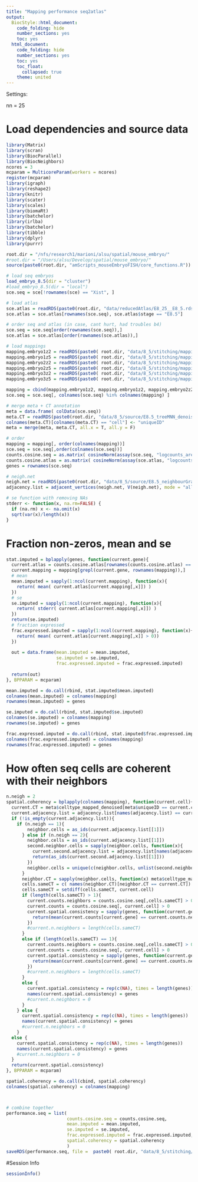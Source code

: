 ```yaml
---
title: "Mapping performance seq2atlas"
output:
  BiocStyle::html_document:
    code_folding: hide
    number_sections: yes
    toc: yes  
  html_document:
    code_folding: hide
    number_sections: yes
    toc: yes
    toc_float:
      collapsed: true
    theme: united
---
```


Settings:

nn = 25

# Load dependencies and source data

```r

library(Matrix)
library(scran)
library(BiocParallel)
library(BiocNeighbors)
ncores = 3
mcparam = MulticoreParam(workers = ncores)
register(mcparam)
library(igraph)
library(reshape2)
library(knitr)
library(scater)
library(scales)
library(biomaRt)
library(batchelor)
library(irlba)
library(batchelor)
library(tibble)
library(dplyr)
library(purrr)

root.dir = "/nfs/research1/marioni/alsu/spatial/mouse_embryo/"
#root.dir = "/Users/alsu/Develop/spatial/mouse_embryo/"
source(paste0(root.dir, "amScripts_mouseEmbryoFISH/core_functions.R"))

# load seq embryos
load_embryo_8.5(dir = "cluster")
#load_embryo_8.5(dir = "local")
sce.seq = sce[!rownames(sce) == "Xist", ]

# load atlas 
sce.atlas = readRDS(paste0(root.dir, "data/reducedAtlas/E8_25__E8_5.rds"))
sce.atlas = sce.atlas[rownames(sce.seq), sce.atlas$stage == "E8.5"]

# order seq and atlas (in case, cant hurt, had troubles b4)
sce.seq = sce.seq[order(rownames(sce.seq)),]
sce.atlas = sce.atlas[order(rownames(sce.atlas)),]

# load mappings
mapping.embryo1z2 = readRDS(paste0( root.dir, "data/8_5/stitching/mapping_seq2atlas_embryo1z2.rds"))
mapping.embryo1z5 = readRDS(paste0( root.dir, "data/8_5/stitching/mapping_seq2atlas_embryo1z5.rds"))
mapping.embryo2z2 = readRDS(paste0( root.dir, "data/8_5/stitching/mapping_seq2atlas_embryo2z2.rds"))
mapping.embryo2z5 = readRDS(paste0( root.dir, "data/8_5/stitching/mapping_seq2atlas_embryo2z5.rds"))
mapping.embryo3z2 = readRDS(paste0( root.dir, "data/8_5/stitching/mapping_seq2atlas_embryo3z2.rds"))
mapping.embryo3z5 = readRDS(paste0( root.dir, "data/8_5/stitching/mapping_seq2atlas_embryo3z5.rds"))

mapping = cbind(mapping.embryo1z2, mapping.embryo1z2, mapping.embryo2z2, mapping.embryo2z5, mapping.embryo3z2, mapping.embryo3z5)
sce.seq = sce.seq[, colnames(sce.seq) %in% colnames(mapping) ]

# merge meta + CT annotation
meta = data.frame( colData(sce.seq))
meta.CT = readRDS(paste0(root.dir, "data/8_5/source/E8.5_treeMNN_denoised.Rds"))
colnames(meta.CT)[colnames(meta.CT) == "cell"] <- "uniqueID"
meta = merge(meta, meta.CT, all.x = T, all.y = F)

# order
mapping = mapping[, order(colnames(mapping))]
sce.seq = sce.seq[,order(colnames(sce.seq))]
counts.cosine.seq = as.matrix( cosineNorm(assay(sce.seq, "logcounts_area")) )
counts.cosine.atlas = as.matrix( cosineNorm(assay(sce.atlas, "logcounts")) )
genes = rownames(sce.seq)

# neigh.net
neigh.net = readRDS(paste0(root.dir, "data/8_5/source/E8.5_neighbourGraph_1.3.Rds"))
adjacency.list = adjacent_vertices(neigh.net, V(neigh.net), mode = "all")

# se function with removing NAs
stderr <- function(x, na.rm=FALSE) {
  if (na.rm) x <- na.omit(x)
  sqrt(var(x)/length(x))
}


```


# Fraction non-zeros, mean and se

```r




stat.imputed = bplapply(genes, function(current.gene){
  current.atlas = counts.cosine.atlas[rownames(counts.cosine.atlas) == current.gene,]
  current.mapping = mapping[grepl(current.gene, rownames(mapping)),]
  # mean
  mean.imputed = sapply(1:ncol(current.mapping), function(x){
    return( mean( current.atlas[current.mapping[,x]]) )
  })
  # se
  se.imputed = sapply(1:ncol(current.mapping), function(x){
    return( stderr( current.atlas[current.mapping[,x]]) )
  })
  return(se.imputed)
  # fraction expressed
  frac.expressed.imputed = sapply(1:ncol(current.mapping), function(x){
    return( mean( current.atlas[current.mapping[,x]] > 0))
  })
  
  out = data.frame(mean.imputed = mean.imputed,
                   se.imputed = se.imputed,
                   frac.expressed.imputed = frac.expressed.imputed)
  
  return(out)
}, BPPARAM = mcparam)

mean.imputed = do.call(rbind, stat.imputed$mean.imputed)
colnames(mean.imputed) = colnames(mapping)
rownames(mean.imputed) = genes

se.imputed = do.call(rbind, stat.imputed$se.imputed)
colnames(se.imputed) = colnames(mapping)
rownames(se.imputed) = genes

frac.expressed.imputed = do.call(rbind, stat.imputed$frac.expressed.imputed)
colnames(frac.expressed.imputed) = colnames(mapping)
rownames(frac.expressed.imputed) = genes 


```


# How often seq cells are coherent with their neighbors


```r

n.neigh = 2
spatial.coherency = bplapply(colnames(mapping), function(current.cell){
  current.CT = meta$celltype_mapped_denoised[meta$uniqueID == current.cell]
  current.adjacency.list = adjacency.list[names(adjacency.list) == current.cell]
  if (!is_empty(current.adjacency.list)){
    if (n.neigh == 1){
        neighbor.cells = as_ids(current.adjacency.list[[1]])
      } else if (n.neigh == 2){
        neighbor.cells = as_ids(current.adjacency.list[[1]])
        second.neighbor.cells = sapply(neighbor.cells, function(x){
          current.second.adjacency.list = adjacency.list[names(adjacency.list) == x]
          return(as_ids(current.second.adjacency.list[[1]]))
        })
        neighbor.cells = unique(c(neighbor.cells, unlist(second.neighbor.cells)))
      }
      neighbor.CT = sapply(neighbor.cells, function(x) meta$celltype_mapped_denoised[meta$uniqueID == x])
      cells.sameCT = c( names(neighbor.CT)[neighbor.CT == current.CT])
      cells.sameCT = setdiff(cells.sameCT, current.cell)
      if (length(cells.sameCT) > 1){
        current.counts.neighbors = counts.cosine.seq[,cells.sameCT] > 0
        current.counts = counts.cosine.seq[, current.cell] > 0
        current.spatial.consistency = sapply(genes, function(current.gene){
          return(mean(current.counts[current.gene] == current.counts.neighbors[current.gene,]))
        })
        #current.n.neighbors = length(cells.sameCT) 
      }
      else if (length(cells.sameCT) == 1){
        current.counts.neighbors = counts.cosine.seq[,cells.sameCT] > 0
        current.counts = counts.cosine.seq[, current.cell] > 0
        current.spatial.consistency = sapply(genes, function(current.gene){
          return(mean(current.counts[current.gene] == current.counts.neighbors[current.gene]))
        })
        #current.n.neighbors = length(cells.sameCT) 
      }
      else {
        current.spatial.consistency = rep(c(NA), times = length(genes))
        names(current.spatial.consistency) = genes
        #current.n.neighbors = 0 
      }
    } else {
      current.spatial.consistency = rep(c(NA), times = length(genes))
      names(current.spatial.consistency) = genes
      #current.n.neighbors = 0 
    }
  else {
    current.spatial.consistency = rep(c(NA), times = length(genes))
    names(current.spatial.consistency) = genes
    #current.n.neighbors = 0 
  }
  return(current.spatial.consistency)
}, BPPARAM = mcparam)

spatial.coherency = do.call(cbind, spatial.coherency)
colnames(spatial.coherency) = colnames(mapping)



# combine together
performance.seq = list(
                       counts.cosine.seq = counts.cosine.seq,
                       mean.imputed = mean.imputed,
                       se.imputed = se.imputed,
                       frac.expressed.imputed = frac.expressed.imputed,
                       spatial.coherency = spatial.coherency
                       )
saveRDS(performance.seq, file =  paste0( root.dir, "data/8_5/stitching/performance_seq2atlas.rds"))


```


#Session Info

```r

sessionInfo()

```
